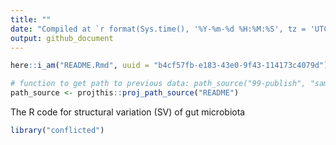 ```yaml
---
title: ""
date: "Compiled at `r format(Sys.time(), '%Y-%m-%d %H:%M:%S', tz = 'UTC')` UTC"
output: github_document
---
```


```r
here::i_am("README.Rmd", uuid = "b4cf57fb-e183-43e0-9f43-114173c4079d")

# function to get path to previous data: path_source("99-publish", "sample.csv")
path_source <- projthis::proj_path_source("README")
```

The R code for structural variation (SV) of gut microbiota


```r
library("conflicted")
```
